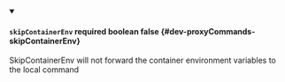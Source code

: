 
<details className="config-field" data-expandable="false" open>
<summary>

#### `skipContainerEnv` <span class="config-field-required" data-required="false">required</span> <span class="config-field-type">boolean</span> <span class="config-field-default">false</span> <span class="config-field-enum"></span> {#dev-proxyCommands-skipContainerEnv}

SkipContainerEnv will not forward the container environment variables to the local command

</summary>



</details>
